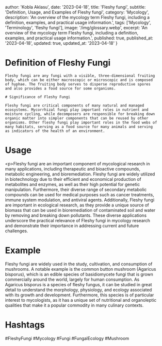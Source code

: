 
  author: 'Kobla Aklasu',
  date: '2023-04-18',
  title: 'Fleshy fungi',
  subtitle: 'Definition, Usage, and Examples of Fleshy fungi',
  category: 'Mycology',
  description: 'An overview of the mycology term Fleshy fungi, including a definition, examples, and practical usage information.',
  tags: ['Mycology', 'Terminology', 'fleshy fungi'],
  image: '/img/glossary.webp',
  excerpt: 'An overview of the mycology term Fleshy fungi, including a definition, examples, and practical usage information.',
  published: true,
  published_at: '2023-04-18',
  updated: true,
  updated_at: '2023-04-18'
}




# Definition of Fleshy Fungi 
    
    Fleshy fungi are any fungi with a visible, three-dimensional fruiting body, which can be either macroscopic or microscopic and is composed of hyphae. The fruiting body serves to disperse reproductive spores and also provides a food source for some organisms.
    
    # Significance of Fleshy Fungi 
    
    Fleshy fungi are critical components of many natural and managed ecosystems. Mycorrhizal fungi play important roles in nutrient and moisture cycling, while decomposers are responsible for breaking down organic matter into simpler components that can be reused by other organisms. Other fleshy fungi play important roles in the food webs of many habitats, serving as a food source for many animals and serving as indicators of the health of an environment.

# Usage

&lt;p&gt;Fleshy fungi are an important component of mycological research in many applications, including therapeutic and bioactive compounds, metabolic engineering, and bioremediation. Fleshy fungi are widely utilized in biotechnology due to their efficient and economical production of metabolites and enzymes, as well as their high potential for genetic manipulation. Furthermore, their diverse range of secondary metabolic compounds can be used for medical purposes such as cancer treatments, immune system modulation, and antiviral agents. Additionally, Fleshy fungi are important in ecological research, as they provide a unique source of biomass that can be used in bioremediation of contaminated soil and water by removing and breaking down pollutants. These diverse applications underscore the practical relevance of Fleshy fungi in mycology research and demonstrate their importance in addressing current and future challenges.

# Example

Fleshy fungi are widely used in the study, cultivation, and consumption of mushrooms. A notable example is the common button mushroom (Agaricus bisporus), which is an edible species of basidiomycete fungi that is grown commercially around the world, largely for human consumption. As Agaricus bisporus is a species of fleshy fungus, it can be studied in great detail to understand the morphology, physiology, and ecology associated with its growth and development. Furthermore, this species is of particular interest to mycologists, as it has a unique set of nutritional and organoleptic qualities that make it a popular commodity in many culinary contexts.

# Hashtags

#FleshyFungi #Mycology #Fungi #FungalEcology #Mushroom

